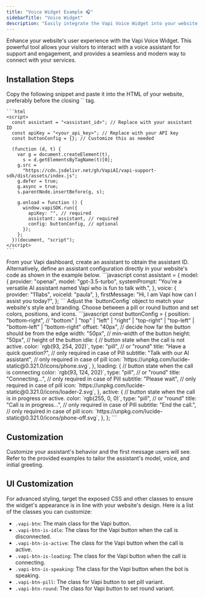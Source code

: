 ```yaml
---
title: "Voice Widget Example 🎧"
sidebarTitle: "Voice Widget"
description: "Easily integrate the Vapi Voice Widget into your website for enhanced user interaction."
---
```


Enhance your website's user experience with the Vapi Voice Widget. This powerful tool allows your visitors to interact with a voice assistant for support and engagement, and provides a seamless and modern way to connect with your services.

## Installation Steps

<Steps>
  <Step title="Add the Widget Snippet">
    Copy the following snippet and paste it into the HTML of your website, preferably before the closing `</body>` tag.

    ```html
    <script>
      const assistant = "<assistant_id>"; // Replace with your assistant ID
      const apiKey = "<your_api_key>"; // Replace with your API key
      const buttonConfig = {}; // Customize this as needed

      (function (d, t) {
        var g = document.createElement(t),
          s = d.getElementsByTagName(t)[0];
        g.src =
          "https://cdn.jsdelivr.net/gh/VapiAI/vapi-support-sdk/dist/assets/index.js";
        g.defer = true;
        g.async = true;
        s.parentNode.insertBefore(g, s);

        g.onload = function () {
          window.vapiSDK.run({
            apiKey: "", // required
            assistant: assistant, // required
            config: buttonConfig, // optional
          });
        };
      })(document, "script");
    </script>
    ```

  </Step>
  <Step title="Create Your Assistant">
    From your Vapi dashboard, create an assistant to obtain the assistant ID. Alternatively, define an assistant configuration directly in your website's code as shown in the example below.
    ```javascript
    const assistant = {
      model: {
        provider: "openai",
        model: "gpt-3.5-turbo",
        systemPrompt:
          "You're a versatile AI assistant named Vapi who is fun to talk with.",
      },
      voice: {
        provider: "11labs",
        voiceId: "paula",
      },
      firstMessage: "Hi, I am Vapi how can I assist you today?",
    };
    ```

  </Step>
  <Step title="Customize the Button">
    Adjust the `buttonConfig` object to match your website's style and branding. Choose between a pill or round button and set colors, positions, and icons.
    ```javascript
    const buttonConfig = {
      position: "bottom-right", // "bottom" | "top" | "left" | "right" | "top-right" | "top-left" | "bottom-left" | "bottom-right"
      offset: "40px", // decide how far the button should be from the edge
      width: "50px", // min-width of the button
      height: "50px", // height of the button
      idle: { // button state when the call is not active.
        color: `rgb(93, 254, 202)`, 
        type: "pill", // or "round"
        title: "Have a quick question?", // only required in case of Pill
        subtitle: "Talk with our AI assistant", // only required in case of pill
        icon: `https://unpkg.com/lucide-static@0.321.0/icons/phone.svg`,
      },
      loading: { // button state when the call is connecting
        color: `rgb(93, 124, 202)`,
        type: "pill", // or "round"
        title: "Connecting...", // only required in case of Pill
        subtitle: "Please wait", // only required in case of pill
        icon: `https://unpkg.com/lucide-static@0.321.0/icons/loader-2.svg`,
      },
      active: { // button state when the call is in progress or active.
        color: `rgb(255, 0, 0)`,
        type: "pill", // or "round"
        title: "Call is in progress...", // only required in case of Pill
        subtitle: "End the call.", // only required in case of pill
        icon: `https://unpkg.com/lucide-static@0.321.0/icons/phone-off.svg`,
      },
    };
    ```
  </Step>
</Steps>

## Customization

Customize your assistant's behavior and the first message users will see. Refer to the provided examples to tailor the assistant's model, voice, and initial greeting.

## UI Customization

For advanced styling, target the exposed CSS and other classes to ensure the widget's appearance is in line with your website's design. Here is a list of the classes you can customize:

- `.vapi-btn`: The main class for the Vapi button.
- `.vapi-btn-is-idle`: The class for the Vapi button when the call is disconnected.
- `.vapi-btn-is-active`: The class for the Vapi button when the call is active.
- `.vapi-btn-is-loading`: The class for the Vapi button when the call is connecting.
- `.vapi-btn-is-speaking`: The class for the Vapi button when the bot is speaking.
- `.vapi-btn-pill`: The class for Vapi button to set pill variant.
- `.vapi-btn-round`: The class for Vapi button to set round variant.

